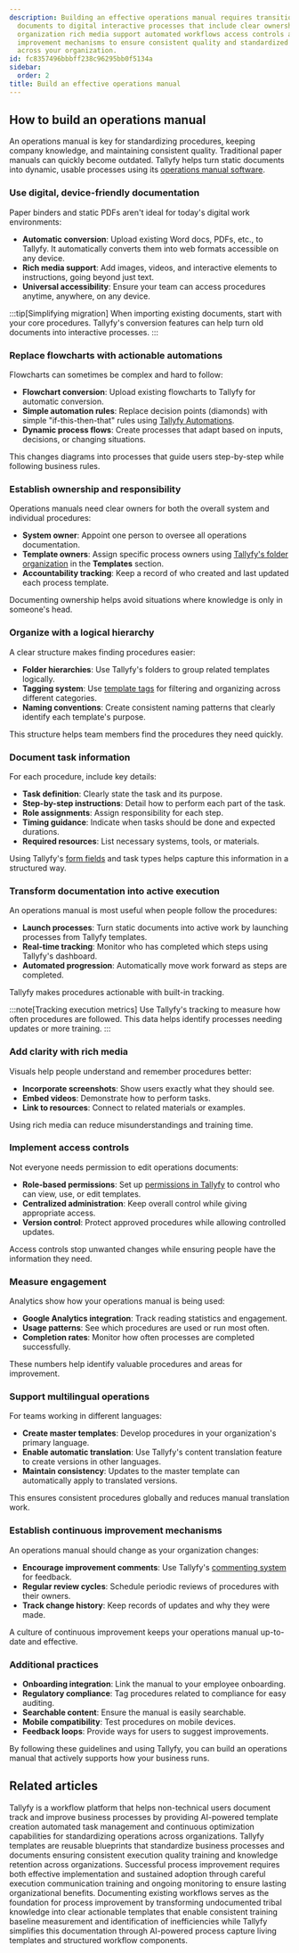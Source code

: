 ```yaml
---
description: Building an effective operations manual requires transitioning from static
  documents to digital interactive processes that include clear ownership structured
  organization rich media support automated workflows access controls and continuous
  improvement mechanisms to ensure consistent quality and standardized procedures
  across your organization.
id: fc8357496bbbff238c96295bb0f5134a
sidebar:
  order: 2
title: Build an effective operations manual
---
```


## How to build an operations manual

An operations manual is key for standardizing procedures, keeping company knowledge, and maintaining consistent quality. Traditional paper manuals can quickly become outdated. Tallyfy helps turn static documents into dynamic, usable processes using its [operations manual software](https://tallyfy.com/solutions/operations-manual-software/).

### Use digital, device-friendly documentation

Paper binders and static PDFs aren't ideal for today's digital work environments:

- **Automatic conversion**: Upload existing Word docs, PDFs, etc., to Tallyfy. It automatically converts them into web formats accessible on any device.
- **Rich media support**: Add images, videos, and interactive elements to instructions, going beyond just text.
- **Universal accessibility**: Ensure your team can access procedures anytime, anywhere, on any device.

:::tip[Simplifying migration]
When importing existing documents, start with your core procedures. Tallyfy's conversion features can help turn old documents into interactive processes.
:::

### Replace flowcharts with actionable automations

Flowcharts can sometimes be complex and hard to follow:

- **Flowchart conversion**: Upload existing flowcharts to Tallyfy for automatic conversion.
- **Simple automation rules**: Replace decision points (diamonds) with simple "if-this-then-that" rules using [Tallyfy Automations](/products/pro/documenting/templates/automations/).
- **Dynamic process flows**: Create processes that adapt based on inputs, decisions, or changing situations.

This changes diagrams into processes that guide users step-by-step while following business rules.

### Establish ownership and responsibility

Operations manuals need clear owners for both the overall system and individual procedures:

- **System owner**: Appoint one person to oversee all operations documentation.
- **Template owners**: Assign specific process owners using [Tallyfy's folder organization](/products/pro/documenting/templates/how-to-manage-templates-and-processes-with-tags/) in the **Templates** section.
- **Accountability tracking**: Keep a record of who created and last updated each process template.

Documenting ownership helps avoid situations where knowledge is only in someone's head.

### Organize with a logical hierarchy

A clear structure makes finding procedures easier:

- **Folder hierarchies**: Use Tallyfy's folders to group related templates logically.
- **Tagging system**: Use [template tags](/products/pro/documenting/templates/how-to-manage-templates-and-processes-with-tags/) for filtering and organizing across different categories.
- **Naming conventions**: Create consistent naming patterns that clearly identify each template's purpose.

This structure helps team members find the procedures they need quickly.

### Document task information

For each procedure, include key details:

- **Task definition**: Clearly state the task and its purpose.
- **Step-by-step instructions**: Detail how to perform each part of the task.
- **Role assignments**: Assign responsibility for each step.
- **Timing guidance**: Indicate when tasks should be done and expected durations.
- **Required resources**: List necessary systems, tools, or materials.

Using Tallyfy's [form fields](/products/pro/tracking-and-tasks/tasks/what-are-form-fields-in-tallyfy/) and task types helps capture this information in a structured way.

### Transform documentation into active execution

An operations manual is most useful when people follow the procedures:

- **Launch processes**: Turn static documents into active work by launching processes from Tallyfy templates.
- **Real-time tracking**: Monitor who has completed which steps using Tallyfy's dashboard.
- **Automated progression**: Automatically move work forward as steps are completed.

Tallyfy makes procedures actionable with built-in tracking.

:::note[Tracking execution metrics]
Use Tallyfy's tracking to measure how often procedures are followed. This data helps identify processes needing updates or more training.
:::

### Add clarity with rich media

Visuals help people understand and remember procedures better:

- **Incorporate screenshots**: Show users exactly what they should see.
- **Embed videos**: Demonstrate how to perform tasks.
- **Link to resources**: Connect to related materials or examples.

Using rich media can reduce misunderstandings and training time.

### Implement access controls

Not everyone needs permission to edit operations documents:

- **Role-based permissions**: Set up [permissions in Tallyfy](/products/pro/documenting/members/how-do-i-manage-member-permissions-in-tallyfy/) to control who can view, use, or edit templates.
- **Centralized administration**: Keep overall control while giving appropriate access.
- **Version control**: Protect approved procedures while allowing controlled updates.

Access controls stop unwanted changes while ensuring people have the information they need.

### Measure engagement

Analytics show how your operations manual is being used:

- **Google Analytics integration**: Track reading statistics and engagement.
- **Usage patterns**: See which procedures are used or run most often.
- **Completion rates**: Monitor how often processes are completed successfully.

These numbers help identify valuable procedures and areas for improvement.

### Support multilingual operations

For teams working in different languages:

- **Create master templates**: Develop procedures in your organization's primary language.
- **Enable automatic translation**: Use Tallyfy's content translation feature to create versions in other languages.
- **Maintain consistency**: Updates to the master template can automatically apply to translated versions.

This ensures consistent procedures globally and reduces manual translation work.

### Establish continuous improvement mechanisms

An operations manual should change as your organization changes:

- **Encourage improvement comments**: Use Tallyfy's [commenting system](/products/pro/tracking-and-tasks/tasks/how-to-report-and-resolve-issues-in-tallyfy/) for feedback.
- **Regular review cycles**: Schedule periodic reviews of procedures with their owners.
- **Track change history**: Keep records of updates and why they were made.

A culture of continuous improvement keeps your operations manual up-to-date and effective.

### Additional practices

- **Onboarding integration**: Link the manual to your employee onboarding.
- **Regulatory compliance**: Tag procedures related to compliance for easy auditing.
- **Searchable content**: Ensure the manual is easily searchable.
- **Mobile compatibility**: Test procedures on mobile devices.
- **Feedback loops**: Provide ways for users to suggest improvements.

By following these guidelines and using Tallyfy, you can build an operations manual that actively supports how your business runs.


## Related articles
<CardGrid>
<LinkTitleCard header="<b>Introduction</b>" href="/products/pro/" > Tallyfy is a workflow platform that helps non-technical users document track and improve business processes by providing AI-powered template creation automated task management and continuous optimization capabilities for standardizing operations across organizations. </LinkTitleCard>
<LinkTitleCard header="<b>Documenting > Templates</b>" href="/products/pro/documenting/templates/" > Tallyfy templates are reusable blueprints that standardize business processes and documents ensuring consistent execution quality training and knowledge retention across organizations. </LinkTitleCard>
<LinkTitleCard header="<b>Process Improvement > Implement and sustain improvements with Tallyfy</b>" href="/products/pro/tutorials/how-to/process-improvement/implementing-changes-and-sustaining-improvements-with-tallyfy/" > Successful process improvement requires both effective implementation and sustained adoption through careful execution communication training and ongoing monitoring to ensure lasting organizational benefits. </LinkTitleCard>
<LinkTitleCard header="<b>Process Improvement > Understand your current processes with Tallyfy</b>" href="/products/pro/tutorials/how-to/process-improvement/understanding-your-current-processes-with-tallyfy/" > Documenting existing workflows serves as the foundation for process improvement by transforming undocumented tribal knowledge into clear actionable templates that enable consistent training baseline measurement and identification of inefficiencies while Tallyfy simplifies this documentation through AI-powered process capture living templates and structured workflow components. </LinkTitleCard>
</CardGrid>